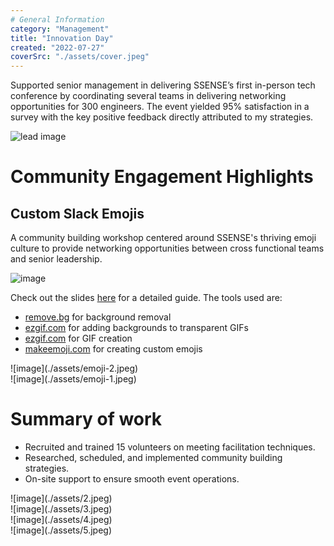 ```yaml
---
# General Information
category: "Management"
title: "Innovation Day"
created: "2022-07-27"
coverSrc: "./assets/cover.jpeg"
---
```


Supported senior management in delivering SSENSE’s first in-person tech conference by coordinating several teams in delivering networking opportunities for 300 engineers. The event yielded 95% satisfaction in a survey with the key positive feedback directly attributed to my strategies.

![lead image](./assets/1.jpeg)

# Community Engagement Highlights

## Custom Slack Emojis

A community building workshop centered around SSENSE's thriving emoji culture to provide networking opportunities between cross functional teams and senior leadership.

![image](./assets/emoji-0.jpg)

Check out the slides [here](./assets/custom-slack-emojis-slides.pdf) for a detailed guide. The tools used are:

- [remove.bg](https://www.remove.bg/upload) for background removal
- [ezgif.com](https://ezgif.com/help/adding-background-to-transparent-gif) for adding backgrounds to transparent GIFs
- [ezgif.com](https://ezgif.com/maker) for GIF creation
- [makeemoji.com](https://makeemoji.com/) for creating custom emojis

<div
  style={{
    paddingTop: "40px",
    display: "grid",
    gridTemplateColumns: "repeat(2, 1fr)",
    gap: "16px",
  }}
>
  <div>![image](./assets/emoji-2.jpeg)</div>
  <div>![image](./assets/emoji-1.jpeg)</div>
</div>

# Summary of work

- Recruited and trained 15 volunteers on meeting facilitation techniques.
- Researched, scheduled, and implemented community building strategies.
- On-site support to ensure smooth event operations.

<div
  style={{
    paddingTop: "40px",
    display: "grid",
    gridTemplateColumns: "repeat(2, 1fr)",
    gap: "16px",
  }}
>
  <div>![image](./assets/2.jpeg)</div>
  <div>![image](./assets/3.jpeg)</div>
  <div>![image](./assets/4.jpeg)</div>
  <div>![image](./assets/5.jpeg)</div>
</div>
